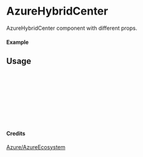 
<Meta of={AzureHybridCenter} title="Azure/AzureEcosystem/AzureHybridCenter" />

# AzureHybridCenter

AzureHybridCenter component with different props.

#### Example

<Canvas of={AzureHybridCenter.Primary} />

## Usage

```ts
import { AzureHybridCenter } from "yadl-ui";

const Example = () => {
  return (
      <AzureHybridCenter />
  );
};

export default Example;
```

#### Credits
[Azure/AzureEcosystem](https://learn.microsoft.com/en-us/azure/architecture/icons/)
